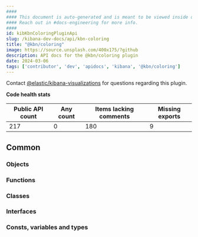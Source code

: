 ```yaml
---
####
#### This document is auto-generated and is meant to be viewed inside our experimental, new docs system.
#### Reach out in #docs-engineering for more info.
####
id: kibKbnColoringPluginApi
slug: /kibana-dev-docs/api/kbn-coloring
title: "@kbn/coloring"
image: https://source.unsplash.com/400x175/?github
description: API docs for the @kbn/coloring plugin
date: 2024-03-06
tags: ['contributor', 'dev', 'apidocs', 'kibana', '@kbn/coloring']
---
```




Contact [@elastic/kibana-visualizations](https://github.com/orgs/elastic/teams/kibana-visualizations) for questions regarding this plugin.

**Code health stats**

| Public API count  | Any count | Items lacking comments | Missing exports |
|-------------------|-----------|------------------------|-----------------|
| 217 | 0 | 180 | 9 |

## Common

### Objects
<DocDefinitionList data={kbnColoringObj.common.objects}/>

### Functions
<DocDefinitionList data={kbnColoringObj.common.functions}/>

### Classes
<DocDefinitionList data={kbnColoringObj.common.classes}/>

### Interfaces
<DocDefinitionList data={kbnColoringObj.common.interfaces}/>

### Consts, variables and types
<DocDefinitionList data={kbnColoringObj.common.misc}/>

